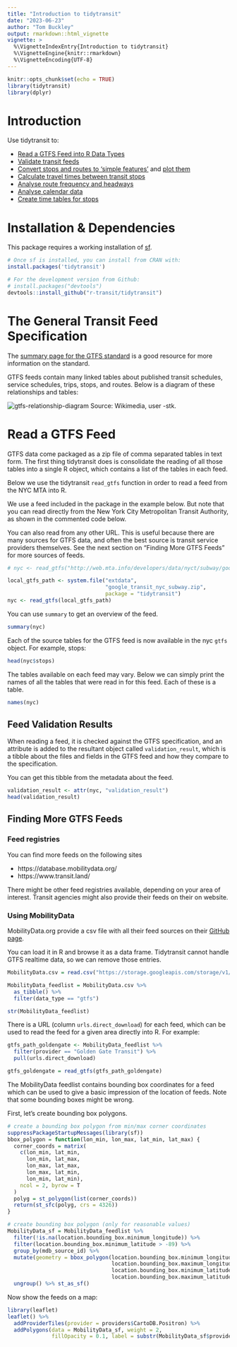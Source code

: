 ```yaml
---
title: "Introduction to tidytransit"
date: "2023-06-23"
author: "Tom Buckley"
output: rmarkdown::html_vignette
vignette: >
  %\VignetteIndexEntry{Introduction to tidytransit}
  %\VignetteEngine{knitr::rmarkdown}
  %\VignetteEncoding{UTF-8}
---
```


```r
knitr::opts_chunk$set(echo = TRUE)
library(tidytransit)
library(dplyr)
```
<!-- [![CRAN -->
<!-- status](https://www.r-pkg.org/badges/version/tidytransit?)](https://cran.r-project.org/package=tidytransit) -->

# Introduction

Use tidytransit to:

- [Read a GTFS Feed into R Data Types](https://r-transit.github.io/tidytransit/articles/introduction.html#read-a-gtfs-feed)
- [Validate transit feeds](https://r-transit.github.io/tidytransit/articles/introduction.html#feed-validation-results)
- [Convert stops and routes to 'simple features'](https://r-transit.github.io/tidytransit/reference/gtfs_as_sf.html) and [plot them](https://r-transit.github.io/tidytransit/reference/plot.tidygtfs.html)
- [Calculate travel times between transit stops](https://r-transit.github.io/tidytransit/reference/travel_times.html)
- [Analyse route frequency and headways](https://r-transit.github.io/tidytransit/articles/servicepatterns.html)
- [Analyse calendar data](https://r-transit.github.io/tidytransit/articles/servicepatterns.html)
- [Create time tables for stops](https://r-transit.github.io/tidytransit/articles/timetable.html)

# Installation & Dependencies

This package requires a working installation of [sf](https://github.com/r-spatial/sf#installing). 

```r
# Once sf is installed, you can install from CRAN with: 
install.packages('tidytransit')

# For the development version from Github:
# install.packages("devtools")
devtools::install_github("r-transit/tidytransit")
```

# The General Transit Feed Specification

The [summary page for the GTFS standard](https://gtfs.org/documentation/overview/) 
is a good resource for more information on the standard.

GTFS feeds contain many linked tables about published transit schedules, service 
schedules, trips, stops, and routes. Below is a diagram of these relationships and tables:

![gtfs-relationship-diagram](figures/GTFS_class_diagram.svg.png)
Source: Wikimedia, user -stk. 

# Read a GTFS Feed

GTFS data come packaged as a zip file of comma separated tables in text form. The first thing 
tidytransit does is consolidate the reading of all those tables into a single R object, which contains 
a list of the tables in each feed. 

Below we use the tidytransit `read_gtfs` function in order to read a feed from the NYC MTA 
into R.

We use a feed included in the package in the example below. But note that you can read 
directly from the New York City Metropolitan Transit Authority, as shown in the commented 
code below. 

You can also read from any other URL. This is useful because there are many sources for 
GTFS data, and often the best source is transit service providers themselves. See the next 
section on "Finding More GTFS Feeds" for more sources of feeds. 

```r
# nyc <- read_gtfs("http://web.mta.info/developers/data/nyct/subway/google_transit.zip")

local_gtfs_path <- system.file("extdata", 
                               "google_transit_nyc_subway.zip", 
                               package = "tidytransit")
nyc <- read_gtfs(local_gtfs_path)
```

You can use `summary` to get an overview of the feed.

```r
summary(nyc)
```

Each of the source tables for the GTFS feed is now available in the nyc `gtfs` object. For
example, stops:

```r
head(nyc$stops)
```

The tables available on each feed may vary. Below we can simply print the names of all the 
tables that were read in for this feed. Each of these is a table.

```r
names(nyc)
```

## Feed Validation Results

When reading a feed, it is checked against the GTFS specification, and an attribute is 
added to the resultant object called `validation_result`, which is a tibble about the files 
and fields in the GTFS feed and how they compare to the specification. 

You can get this tibble from the metadata about the feed. 

```r
validation_result <- attr(nyc, "validation_result")
head(validation_result)
```

## Finding More GTFS Feeds

### Feed registries

You can find more feeds on the following sites

- https://database.mobilitydata.org/
- https://www.transit.land/

There might be other feed registries available, depending on your area of interest. 
Transit agencies might also provide their feeds on their on website.

### Using MobilityData

MobilityData.org provide a csv file with all their feed sources on their
[GitHub page](https://github.com/MobilityData/mobility-database-catalogs).

You can load it in R and browse it as a data frame. Tidytransit cannot handle GTFS realtime 
data, so we can remove those entries.

```r
MobilityData.csv = read.csv("https://storage.googleapis.com/storage/v1/b/mdb-csv/o/sources.csv?alt=media")

MobilityData_feedlist = MobilityData.csv %>% 
  as_tibble() %>% 
  filter(data_type == "gtfs")

str(MobilityData_feedlist)
```

There is a URL (column `urls.direct_download`) for each feed, which 
can be used to read the feed for a given area directly into R. For example:

```r
gtfs_path_goldengate <- MobilityData_feedlist %>% 
  filter(provider == "Golden Gate Transit") %>%
  pull(urls.direct_download)

gtfs_goldengate = read_gtfs(gtfs_path_goldengate)
```

The MobilityData feedlist contains bounding box coordinates for a feed which can be used to 
give a basic impression of the location of feeds. Note that some bounding boxes might be 
wrong.

First, let's create bounding box polygons.

```r
# create a bounding box polygon from min/max corner coordinates
suppressPackageStartupMessages(library(sf))
bbox_polygon = function(lon_min, lon_max, lat_min, lat_max) {
  corner_coords = matrix(
    c(lon_min, lat_min,
      lon_min, lat_max,
      lon_max, lat_max,
      lon_max, lat_min,
      lon_min, lat_min),
    ncol = 2, byrow = T
  )
  polyg = st_polygon(list(corner_coords))
  return(st_sfc(polyg, crs = 4326))
}

# create bounding box polygon (only for reasonable values)
MobilityData_sf = MobilityData_feedlist %>% 
  filter(!is.na(location.bounding_box.minimum_longitude)) %>% 
  filter(location.bounding_box.minimum_latitude > -89) %>% 
  group_by(mdb_source_id) %>% 
  mutate(geometry = bbox_polygon(location.bounding_box.minimum_longitude,
                                 location.bounding_box.maximum_longitude,
                                 location.bounding_box.minimum_latitude,
                                 location.bounding_box.maximum_latitude)) %>% 
  ungroup() %>% st_as_sf()
```

Now show the feeds on a map:

```r
library(leaflet)
leaflet() %>% 
  addProviderTiles(provider = providers$CartoDB.Positron) %>% 
  addPolygons(data = MobilityData_sf, weight = 2, 
              fillOpacity = 0.1, label = substr(MobilityData_sf$provider, 0, 60))

```

